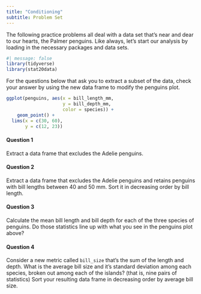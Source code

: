 ```yaml
---
title: "Conditioning"
subtitle: Problem Set
---
```


The following practice problems all deal with a data set that's near and dear to our hearts, the Palmer penguins. Like always, let's start our analysis by loading in the necessary packages and data sets.

```r
#| message: false
library(tidyverse)
library(stat20data)
```

For the questions below that ask you to extract a subset of the data, check your answer by using the new data frame to modify the penguins plot.

```r
ggplot(penguins, aes(x = bill_length_mm,
                     y = bill_depth_mm,
                     color = species)) +
    geom_point() +
  lims(x = c(30, 60),
       y = c(12, 23))
```


#### Question 1

Extract a data frame that excludes the Adelie penguins.


#### Question 2

Extract a data frame that excludes the Adelie penguins and retains penguins with bill lengths between 40 and 50 mm. Sort it in decreasing order by bill length.


#### Question 3

Calculate the mean bill length and bill depth for each of the three species of penguins. Do those statistics line up with what you see in the penguins plot above?


#### Question 4

Consider a new metric called `bill_size` that's the sum of the length and depth. What is the average bill size and it's standard deviation among each species, broken out among each of the islands? (that is, nine pairs of statistics) Sort your resulting data frame in decreasing order by average bill size.

